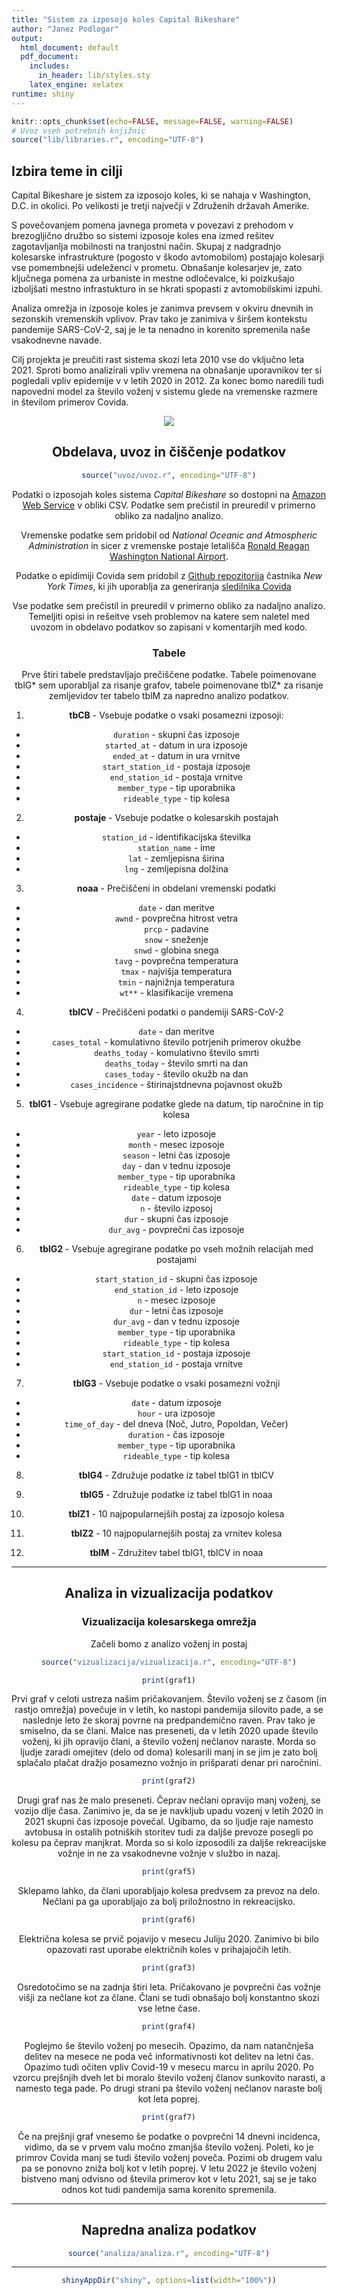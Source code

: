 ```yaml
---
title: "Sistem za izposojo koles Capital Bikeshare"
author: "Janez Podlogar"
output:
  html_document: default
  pdf_document:
    includes:
      in_header: lib/styles.sty
    latex_engine: xelatex
runtime: shiny
---
```


```r
knitr::opts_chunk$set(echo=FALSE, message=FALSE, warning=FALSE)
# Uvoz vseh potrebnih knjižnic
source("lib/libraries.r", encoding="UTF-8")
```


## Izbira teme in cilji

Capital Bikeshare je sistem za izposojo koles, ki se nahaja v Washington, D.C. in okolici. Po velikosti je tretji največji v Združenih državah Amerike.

S povečovanjem pomena javnega prometa v povezavi z prehodom v brezogljično družbo so sistemi izposoje koles ena izmed rešitev zagotavljanlja mobilnosti na tranjostni način. Skupaj z nadgradnjo kolesarske infrastrukture (pogosto v škodo avtomobilom) postajajo kolesarji vse pomembnejši udeleženci v prometu. Obnašanje kolesarjev je, zato ključnega pomena za urbaniste in mestne odločevalce, ki poizkušajo izboljšati mestno infrastukturo in se hkrati spopasti z avtomobilskimi izpuhi.

Analiza omrežja in izposoje koles je zanimva prevsem v okviru dnevnih in sezonskih vremenskih vplivov. Prav tako je zanimiva v širšem kontekstu pandemije SARS-CoV-2, saj je le ta nenadno in korenito spremenila naše vsakodnevne navade.

Cilj projekta je preučiti rast sistema skozi leta 2010 vse do vključno leta 2021. Sproti bomo analizirali vpliv vremena na obnašanje uporavnikov ter si pogledali vpliv epidemije v v letih 2020 in 2012. Za konec bomo naredili tudi napovedni model za število voženj v sistemu glede na vremenske razmere in številom primerov Covida.

<center>
![](slike/DC.jpg)

## Obdelava, uvoz in čiščenje podatkov

```r
source("uvoz/uvoz.r", encoding="UTF-8")
```

Podatki o izposojah koles sistema *Capital Bikeshare* so dostopni na [Amazon Web Service](https://s3.amazonaws.com/capitalbikeshare-data/index.html) v obliki CSV. Podatke sem prečistil in preuredil v primerno obliko za nadaljno analizo.

Vremenske podatke sem pridobil od *National Oceanic and Atmospheric Administration* in sicer z vremenske postaje letališča [Ronald Reagan Washington National Airport](https://www.ncdc.noaa.gov/cdo-web/datasets/GHCND/stations/GHCND:USW00013743/detail).

Podatke o epidimiji Covida sem pridobil z [Github repozitorija](https://github.com/nytimes/covid-19-data) častnika *New York Times*, ki jih uporablja za generiranja [sledilnika Covida](https://www.nytimes.com/interactive/2021/us/covid-cases.html)

Vse podatke sem prečistil in preuredil v primerno obliko za nadaljno analizo. Temeljiti opisi in rešeitve vseh problemov na katere sem naletel med uvozom in obdelavo podatkov so zapisani v komentarjih med kodo.

### Tabele

Prve štiri tabele predstavljajo prečiščene podatke. Tabele poimenovane tblG* sem uporabljal za risanje grafov, tabele poimenovane tblZ* za risanje zemljevidov ter tabelo tblM za napredno analizo podatkov.

1. **tbCB** - Vsebuje podatke o vsaki posamezni izposoji:
- `duration` - skupni čas izposoje
- `started_at` - datum in ura izposoje
- `ended_at` - datum in ura vrnitve
- `start_station_id` - postaja izposoje
- `end_station_id` - postaja vrnitve
- `member_type` - tip uporabnika
- `rideable_type` - tip kolesa

2. **postaje** - Vsebuje podatke o kolesarskih postajah
- `station_id` - identifikacijska številka 
- `station_name` - ime 
- `lat` - zemljepisna širina
- `lng` - zemljepisna dolžina

3. **noaa** - Prečiščeni in obdelani vremenski podatki
- `date` - dan meritve
- `awnd` - povprečna hitrost vetra
- `prcp` - padavine
- `snow` - sneženje
- `snwd` - globina snega
- `tavg` - povprečna temperatura
- `tmax` - najvišja temperatura
- `tmin` - najnižnja temperatura
- `wt**` - klasifikacije vremena

4. **tblCV** - Prečiščeni podatki o pandemiji SARS-CoV-2
- `date` - dan meritve
- `cases_total` - komulativno število potrjenih primerov okužbe
- `deaths_today` - komulativno število smrti
- `deaths_today` - število smrti na dan
- `cases_today` - število okužb na dan
- `cases_incidence` - štirinajstdnevna pojavnost okužb

5. **tblG1** - Vsebuje agregirane podatke glede na datum, tip naročnine in tip kolesa
- `year` - leto izposoje
- `month` - mesec izposoje
- `season` - letni čas izposoje
- `day` - dan v tednu izposoje
- `member_type` - tip uporabnika
- `rideable_type` - tip kolesa
- `date` - datum izposoje
- `n` - število izposoj 
- `dur` - skupni čas izposoje
- `dur_avg` - povprečni čas izposoje

6. **tblG2** - Vsebuje agregirane podatke po vseh možnih relacijah med postajami
- `start_station_id` - skupni čas izposoje
- `end_station_id` - leto izposoje
- `n` - mesec izposoje
- `dur` - letni čas izposoje
- `dur_avg` - dan v tednu izposoje
- `member_type` - tip uporabnika
- `rideable_type` - tip kolesa
- `start_station_id` - postaja izposoje
- `end_station_id` - postaja vrnitve

7. **tblG3** - Vsebuje podatke o vsaki posamezni vožnji
- `date` - datum izposoje
- `hour` - ura izposoje
- `time_of_day` - del dneva (Noč, Jutro, Popoldan, Večer)
- `duration` - čas izposoje
- `member_type` - tip uporabnika
- `rideable_type` - tip kolesa

8. **tblG4** - Združuje podatke iz tabel tblG1 in tblCV

9. **tblG5** - Združuje podatke iz tabel tblG1 in noaa

10. **tblZ1** - 10 najpopularnejših postaj za izposojo kolesa

11. **tblZ2** - 10 najpopularnejših postaj za vrnitev kolesa

12. **tblM** - Združitev tabel tblG1, tblCV in noaa

***

## Analiza in vizualizacija podatkov

### Vizualizacija kolesarskega omrežja

Začeli bomo z analizo voženj in postaj

```r
source("vizualizacija/vizualizacija.r", encoding="UTF-8")
```

```r
print(graf1)
```

Prvi graf v celoti ustreza našim pričakovanjem. Število voženj se z časom (in rastjo omrežja) povečuje in v letih, ko nastopi pandemija silovito pade, a se naslednje leto že skoraj povrne na predpandemično raven. Prav tako je smiselno, da se člani. Malce nas preseneti, da v letih 2020 upade število voženj, ki jih opravijo člani, a število voženj nečlanov naraste. Morda so ljudje zaradi omejitev (delo od doma) kolesarili manj in se jim je zato bolj splačalo plačat dražjo posamezno vožnjo in prišparati denar pri naročnini.

```r
print(graf2)
```

Drugi graf nas že malo preseneti. Čeprav nečlani opravijo manj voženj, se vozijo dlje časa. Zanimivo je, da se je navkljub upadu vozenj v letih 2020 in 2021 skupni čas izposoje povečal. Ugibamo, da so ljudje raje namesto avtobusa in ostalih potniških storitev tudi za daljše prevoze posegli po kolesu pa čeprav manjkrat. Morda so si kolo izposodili za daljše rekreacijske vožnje in ne za vsakodnevne vožnje v službo in nazaj.

```r
print(graf5)
```

Sklepamo lahko, da člani uporabljajo kolesa predvsem za prevoz na delo. Nečlani pa ga uporabljajo za bolj priložnostno in rekreacijsko.

```r
print(graf6)
```

Električna kolesa se prvič pojavijo v mesecu Juliju 2020. Zanimivo bi bilo opazovati rast uporabe električnih koles v prihajajočih letih.

```r
print(graf3)
```

Osredotočimo se na zadnja štiri leta. Pričakovano je povprečni čas vožnje višji za nečlane kot za člane. Člani se tudi obnašajo bolj konstantno skozi vse letne čase. 

```r
print(graf4)
```

Poglejmo še število voženj po mesecih. Opazimo, da nam natančnješa delitev na mesece ne poda več informativnosti kot delitev na letni čas. Opazimo tudi očiten vpliv Covid-19 v mesecu marcu in aprilu 2020. Po vzorcu prejšnjih dveh let bi moralo število voženj članov sunkovito narasti, a namesto tega pade. Po drugi strani pa število voženj nečlanov naraste bolj kot leta poprej.

```r
print(graf7)
```

Če na prejšnji graf vnesemo še podatke o povprečni 14 dnevni incidenca, vidimo, da se v prvem valu močno zmanjša število voženj. Poleti, ko je primrov Covida manj se tudi število voženj poveča. Pozimi ob drugem valu pa se ponovno zniža bolj kot v letih poprej. V letu 2022 je število voženj bistveno manj odvisno od števila primerov kot v letu 2021, saj se je tako odnos kot tudi pandemija sama korenito spremenila.

***

## Napredna analiza podatkov

```r
source("analiza/analiza.r", encoding="UTF-8")
```

***

```r
shinyAppDir("shiny", options=list(width="100%"))
```